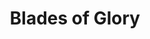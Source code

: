 ---
title: "Blades of Glory"
subtitle: ""
creator: ""
categories: ["cds"]
featuredImage: "../src/assets/images/item/cds/DSC02976-6.png"
views: ["../src/assets/images/item/cds/DSC02976-6.png"]
nextItem: []
---